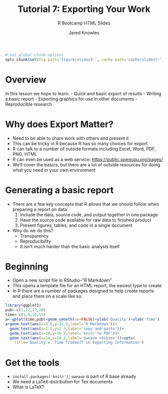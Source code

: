 % Tutorial 7: Exporting Your Work
% R Bootcamp HTML Slides
% Jared Knowles

```r
# set global chunk options
opts_chunk$set(fig.path='figure/slides3-', cache.path='cache/slides7-',fig.width=8,fig.height=6,message=FALSE,error=FALSE,warning=FALSE,echo=TRUE)
```

# Overview
In this lesson we hope to learn:
- Quick and basic export of results
- Writing a basic report
- Exporting graphics for use in other documents
- Reproducible research

# Why does Export Matter?
- Need to be able to share work with others and present it
- This can be tricky in R because R has so many choices for export
- R can talk to a number of outside formats including Excel, Word, PDF, PNG, HTML
- R can even be used as a web service: [https://public.opencpu.org/pages/](https://public.opencpu.org/pages/)
- We'll cover the basics, but there are a lot of outside resources for doing what you need in your own environment

# Generating a basic report
- There are a few key concepts that R allows that we should follow when preparing a report on data
  1. Include the data, source code, and output together in one package
  2. Have the source code available for raw data to finished product
  3. Present figures, tables, and code in a single document
- Why do we do this?
  * Transparency
  * Reproducibility
  * It isn't much harder than the basic analysis itself

# Beginning
- Open a new script file in RStudio--"R Markdown"
- This opens a template file for an HTML report, the easiest type to create
- In R there are a number of packages designed to help create reports and place them on a scale like so:

```r
library(ggplot2)
pub<-c(1,12,17,20)
time<-c(1,4,10,15)
a<-qplot(time,pub)+geom_smooth(se=FALSE)+ylab('Quality')+xlab('Time')
a+geom_text(aes(x=4.8,y=11.5,label='R Markdown'))+
  geom_text(aes(x=2.5,y=2.3,label='copy and paste'))+
  geom_text(aes(x=10,y=16.2,label='knitr to PDF'))+
  geom_text(aes(x=14,y=18.2,label='Sweave +bibtex'))+opts(
    title='Quality v. Time Tradeoff in Exporting Information')
```

# Get the tools
- `install.packages('knitr')`; `sweave` is part of R base already
- We need a LaTeX distribution for Tex documents
- What is LaTeX?